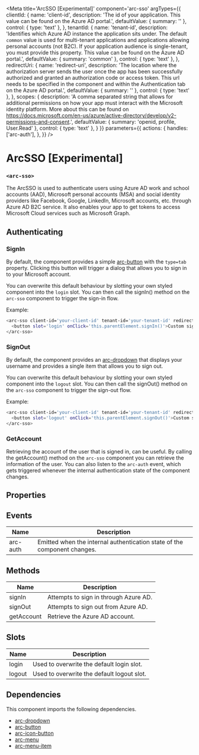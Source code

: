 
<Meta
title='ArcSSO [Experimental]'
component='arc-sso'
argTypes={{
    clientId: {
      name: 'client-id',
      description: 'The id of your application. This value can be found on the Azure AD portal.',
      defaultValue: { summary: '' },
      control: { type: 'text' },
    },
    tenantId: {
      name: 'tenant-id',
      description: 'Identifies which Azure AD instance the application sits under. The default `common` value is used for multi-tenant applications and applications allowing personal accounts (not B2C). If your application audience is single-tenant, you must provide this property. This value can be found on the Azure AD portal.',
      defaultValue: { summary: 'common' },
      control: { type: 'text' },
    },
    redirectUri: {
      name: 'redirect-uri',
      description: 'The location where the authorization server sends the user once the app has been successfully authorized and granted an authorization code or access token. This url needs to be specified in the component and within the Authentication tab on the Azure AD portal.',
      defaultValue: { summary: '' },
      control: { type: 'text' },
    },
    scopes: {
      description: 'A comma separated string that allows for additional permissions on how your app must interact with the Microsoft identity platform. More about this can be found on https://docs.microsoft.com/en-us/azure/active-directory/develop/v2-permissions-and-consent.',
      defaultValue: { summary: 'openid, profile, User.Read' },
      control: { type: 'text' },
    }
}}
parameters={{
  actions: {
    handles: ['arc-auth'],
  },
}} />

# ArcSSO [Experimental]
### `<arc-sso>`

The ArcSSO is used to authenticate users using Azure AD work and school accounts (AAD),
Microsoft personal accounts (MSA) and social identity providers like Facebook, Google, LinkedIn, Microsoft accounts, etc. through Azure AD B2C service.
It also enables your app to get tokens to access Microsoft Cloud services such as Microsoft Graph.

<Canvas>
  <Story name="Default" story={stories.Default} />
</Canvas>

## Authenticating
### SignIn
By default, the component provides a simple [arc-button](?path=/story/arcbutton--default) with the `type=tab` property.
Clicking this button will trigger a dialog that allows you to sign in to your Microsoft account.

You can overwrite this default behaviour by slotting your own styled component into the `login` slot.
You can then call the signIn() method on the `arc-sso` component to trigger the sign-in flow.

Example:
```bash
<arc-sso client-id='your-client-id' tenant-id='your-tenant-id' redirect-uri='your-redirect-uri' scopes='your-comma-separated-scopes'>
  <button slot='login' onClick='this.parentElement.signIn()'>Custom signIn button</button>
</arc-sso>
```

### SignOut
By default, the component provides an [arc-dropdown](?path=/story/arcdropdown--default) that displays your username
and provides a single item that allows you to sign out.

You can overwrite this default behaviour by slotting your own styled component into the `logout` slot.
You can then call the signOut() method on the `arc-sso` component to trigger the sign-out flow.

Example:
```bash
<arc-sso client-id='your-client-id' tenant-id='your-tenant-id' redirect-uri='your-redirect-uri' scopes='your-comma-separated-scopes'>
  <button slot='logout' onClick='this.parentElement.signOut()'>Custom signOut button</button>
</arc-sso>
```

### GetAccount
Retrieving the account of the user that is signed in, can be useful.
By calling the getAccount() method on the `arc-sso` component you can retrieve the information of the user.
You can also listen to the `arc-auth` event, which gets triggered whenever the internal authentication state of the component changes.

## Properties
<ArgsTable story="Default" />

## Events

| Name         | Description                                                              |
|--------------|--------------------------------------------------------------------------|
| arc-auth     | Emitted when the internal authentication state of the component changes. |

## Methods

| Name            | Description                                            |
|-----------------|--------------------------------------------------------|
| signIn          | Attempts to sign in through Azure AD.                  |
| signOut         | Attempts to sign out from Azure AD.                    |
| getAccount      | Retrieve the Azure AD account.                         |

## Slots

| Name         | Description                                               |
|--------------|-----------------------------------------------------------|
| login        | Used to overwrite the default login slot.                 |
| logout       | Used to overwrite the default logout slot.                |

## Dependencies

This component imports the following dependencies.
* [arc-dropdown](?path=/story/arcdropdown--default)
* [arc-button](?path=/story/arcbutton--default)
* [arc-icon-button](?path=/story/arciconbutton--default)
* [arc-menu](?path=/story/arcmenu--default)
* [arc-menu-item](?path=/story/arcmenuitem--default)
